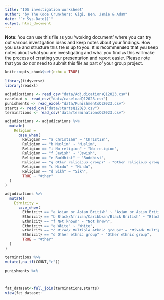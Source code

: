 ```yaml
---
title: "IDS investigation worksheet"
author: "by The Code Crunchers: Gigi, Ben, Jamie & Adam"
date: "`r Sys.Date()`"
output: html_document
---
```


**Note:** You can use this file as you 'working document' where you can try out various investigation ideas and keep notes about your findings. How you use and structure this file is up to you. It is recommended that you keep notes about what you are investigating and what you find as this will make the process of creating your presentation and report easier. Please note that you _do not_ need to submit this file as part of your group project.



```r
knitr::opts_chunk$set(echo = TRUE)
```


```r
library(tidyverse)
library(readxl)

```


```r
adjudications <- read_csv("data/AdjudicationsQ12023.csv")
caseload <- read_csv("data/caseloadQ12023.csv")
punishments <- read_excel("data/PunishmentsQ12023.csv")
starts <- read_csv("data/startsQ12023.csv")
terminations <- read_csv("data/terminationsQ12023.csv")
```

```r
adjudications <- adjudications %>%
  mutate(
    Religion = 
      case_when(
        Religion == "a Christian" ~ "Christian",
        Religion == "b Muslim" ~ "Muslim",
        Religion == "i No religion" ~ "No religion",
        Religion == "f Jewish" ~ "Jewish",
        Religion == "e Buddhist" ~ "Buddhist",
        Religion == "g Other religious groups" ~ "Other religious groups",
        Religion == "c Hindu" ~ "Hindu",
        Religion == "d Sikh" ~ "Sikh",
        TRUE ~ "Other"
  )
)

adjudications %>%
  mutate(
    Ethnicity = 
      case_when(
        Ethnicity == "a Asian or Asian British" ~ "Asian or Asian British",
        Ethnicity == "b Black/African/Caribbean/Black British" ~ "Black/African/Caribbean/Black British",
        Ethnicity == "f Not known" ~ "Not known",
        Ethnicity == "e White" ~ "White",
        Ethnicity == "c Mixed/ Multiple ethnic groups" ~ "Mixed/ Multiple ethnic groups",
        Ethnicity == "d Other ethnic group" ~ "Other ethnic group",
        TRUE ~ "Other"
  )
)
```

```r
terminations %>%
mutate(,na_if(COUNT,"c"))

punishments %>%
  



```

```r

fat_dataset<-full_join(terminations,starts)
view(fat_dataset)



```
